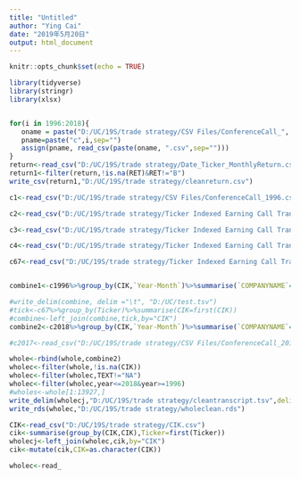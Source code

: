 ---
title: "Untitled"
author: "Ying Cai"
date: "2019年5月20日"
output: html_document
---

```{r setup, include=FALSE}
knitr::opts_chunk$set(echo = TRUE)
```

```{r}
library(tidyverse)
library(stringr)
library(xlsx)
```

```{r}



```

```{r}
for(i in 1996:2018){
   oname = paste("D:/UC/19S/trade strategy/CSV Files/ConferenceCall_", i,sep = "")
   pname=paste("c",i,sep="")
   assign(pname, read_csv(paste(oname, ".csv",sep="")))
}
return<-read_csv("D:/UC/19S/trade strategy/Date_Ticker_MonthlyReturn.csv")
return1<-filter(return,!is.na(RET)&RET!="B")
write_csv(return1,"D:/UC/19S/trade strategy/cleanreturn.csv")
```

```{r}
c1<-read_csv("D:/UC/19S/trade strategy/CSV Files/ConferenceCall_1996.csv")

c2<-read_csv("D:/UC/19S/trade strategy/Ticker Indexed Earning Call Transcripts-20190527T043124Z-001/Ticker Indexed Earning Call Transcripts/Ticker_ConferenceCall_1997.csv")

c3<-read_csv("D:/UC/19S/trade strategy/Ticker Indexed Earning Call Transcripts-20190527T043124Z-001/Ticker Indexed Earning Call Transcripts/Ticker_ConferenceCall_2015.csv")

c4<-read_csv("D:/UC/19S/trade strategy/Ticker Indexed Earning Call Transcripts-20190527T043124Z-001/Ticker Indexed Earning Call Transcripts/Ticker_ConferenceCall_2016.csv")

c67<-read_csv("D:/UC/19S/trade strategy/Ticker Indexed Earning Call Transcripts-20190527T043124Z-001/Ticker Indexed Earning Call Transcripts/Ticker_ConferenceCall_2014.csv")


combine1<-c1996%>%group_by(CIK,`Year-Month`)%>%summarise(`COMPANYNAME`=first(`COMPANY NAME`),SIC=first(SIC),`SICNAME`=first(`SIC NAME`),`CONFERENCE.CALLDATE`=first(`CONFERENCE CALL DATE`),N_SPEAKER=length(unique(SPEAKER)),DESIGNATION=first(DESIGNATION),TEXT=paste(TEXT,collapse =" "))%>%mutate(year=str_sub(`Year-Month`,1,4),mon=str_sub(`Year-Month`,5,6))%>%as.data.frame()

#write_delim(combine, delim ="\t", "D:/UC/test.tsv")
#tick<-c67%>%group_by(Ticker)%>%summarise(CIK=first(CIK))
#combine<-left_join(combine,tick,by="CIK")
combine2<-c2018%>%group_by(CIK,`Year-Month`)%>%summarise(`COMPANYNAME`=first(`COMPANY NAME`),SIC=first(SIC),`SICNAME`=first(`SIC NAME`),`CONFERENCE.CALLDATE`=first(`CONFERENCE CALL DATE`),N_SPEAKER=length(unique(SPEAKER)),DESIGNATION=first(DESIGNATION),TEXT=paste(TEXT,collapse =" "))%>%mutate(year=str_sub(`Year-Month`,1,4),mon=str_sub(`Year-Month`,5,6))%>%as.data.frame()

#c2017<-read_csv("D:/UC/19S/trade strategy/CSV Files/ConferenceCall_2017.csv")

whole<-rbind(whole,combine2)
wholec<-filter(whole,!is.na(CIK))
wholec<-filter(wholec,TEXT!="NA")
wholec<-filter(wholec,year<=2018&year>=1996)
#wholes<-whole[1:13927,]
write_delim(wholecj,"D:/UC/19S/trade strategy/cleantranscript.tsv",delim="\t")
write_rds(wholec,"D:/UC/19S/trade strategy/wholeclean.rds")

CIK<-read_csv("D:/UC/19S/trade strategy/CIK.csv")
cik<-summarise(group_by(CIK,CIK),Ticker=first(Ticker))
wholecj<-left_join(wholec,cik,by="CIK")
cik<-mutate(cik,CIK=as.character(CIK))

wholec<-read_
```

